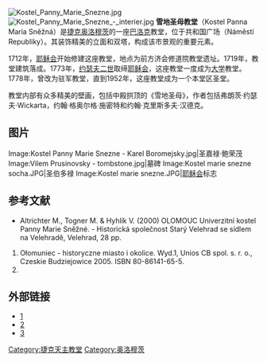 [[Image:Kostel_Panny_Marie_Snezne.jpg|right]]
[[Image:Kostel_Panny_Marie_Snezne_-_interier.jpg|right]]
'''雪地圣母教堂'''（Kostel Panna Maria Sněžná）是[[捷克|捷克]][[奥洛穆茨|奥洛穆茨]]的一座[[巴洛克|巴洛克]]教堂，位于共和国广场（Náměstí Republiky）。其装饰精美的立面和双塔，构成该市景观的重要元素。 

1712年，[[耶稣会|耶稣会]]开始修建这座教堂，地点为前方济会修道院教堂遗址。1719年，教堂建筑落成。1773年，[[约瑟夫二世_(神圣罗马帝国)|约瑟夫二世]]取缔[[耶稣会|耶稣会]]，这座教堂一度成为[[帕拉茨基大学|大学]]教堂。1778年，曾改为驻军教堂，直到1952年，这座教堂成为一个本堂区圣堂。

教堂内部有众多精美的壁画，包括中殿拱顶的《雪地圣母》，作者包括弗朗茨·约瑟夫·Wickarta，约翰·格奥尔格·施密特和约翰·克里斯多夫·汉德克。

== 图片 ==

<gallery>
Image:Kostel Panny Marie Snezne - Karel Boromejsky.jpg|圣嘉禄·鲍荣茂
Image:Vilem Prusinovsky - tombstone.jpg|墓碑
Image:Kostel marie snezne socha.JPG|圣伯多禄
Image:Kostel marie snezne.JPG|[[耶稣会|耶稣会]]标志
</gallery>

==参考文献==
<references />
* Altrichter M., Togner M. & Hyhlík V. (2000) OLOMOUC Univerzitní kostel Panny Marie Sněžné. - Historická společnost Starý Velehrad se sídlem na Velehradě, Velehrad, 28 pp.
# Ołomuniec - historyczne miasto i okolice. Wyd.1, Unios CB spol. s. r. o., Czeskie Budziejowice 2005. ISBN 80-86141-65-5.
# {{cite book |last1= Pernal|first1= Marek|last2= Darmochwał|first2= Tomasz|last3= Rumiński|first3= Marek|author link= |inni= |title= Przewodniki Wiedzy i Życia - Czechy i Słowacja|wydanie= |tom= |publisher= Hachette Livre Polska sp. z o.o.|location= Warszawa|year= 2006|pages= 216-217|isbn= 978-83-7184-409-6}}

==外部链接==
{{Commonscat|Church of Our Lady of the Snows (Olomouc)}}
* [http://www.olomouc-tourism.cz/index.php?lang=1&kategorie=160&pamatka=16]
* [http://phoenix.inf.upol.cz/webtour/church_mary_snow.html.cz]
* [https://web.archive.org/web/20070914162553/http://olomoucky-kraj.com/object.php?object=56]

{{coord|49|35|44.26|N|17|15|23.16|E|type:landmark_region:CZ|display=inline,title}}
[[Category:捷克天主教堂|Category:捷克天主教堂]]
[[Category:奥洛穆茨|Category:奥洛穆茨]]